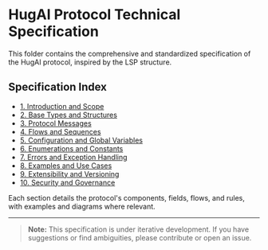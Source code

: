 # HugAI Protocol Technical Specification

This folder contains the comprehensive and standardized specification of the HugAI protocol, inspired by the LSP structure.

## Specification Index

- [1. Introduction and Scope](./introduction.md)
- [2. Base Types and Structures](./tipos.md)
- [3. Protocol Messages](./mensajes.md)
- [4. Flows and Sequences](./flujos.md)
- [5. Configuration and Global Variables](./configuracion.md)
- [6. Enumerations and Constants](./enumeraciones.md)
- [7. Errors and Exception Handling](./errores.md)
- [8. Examples and Use Cases](./ejemplos.md)
- [9. Extensibility and Versioning](./extensibilidad.md)
- [10. Security and Governance](./seguridad.md)

Each section details the protocol's components, fields, flows, and rules, with examples and diagrams where relevant.

---

> **Note:** This specification is under iterative development. If you have suggestions or find ambiguities, please contribute or open an issue.